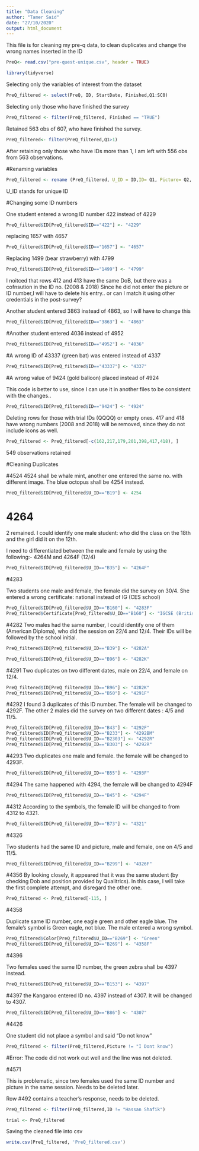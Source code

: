 ```yaml
---
title: "Data Cleaning"
author: "Tamer Said"
date: "27/10/2020"
output: html_document
---
```


This file is for cleaning my pre-q data, to clean duplicates and change the wrong names inserted in the ID



```r
PreQ<- read.csv("pre-quest-unique.csv", header = TRUE)

```

```r
library(tidyverse)
```
Selecting only the variables of interest from the dataset

```r
PreQ_filtered <- select(PreQ, ID, StartDate, Finished,Q1:SC0)
```

Selecting only those who have finished the survey

```r
PreQ_filtered <- filter(PreQ_filtered, Finished == "TRUE")
```

Retained 563 obs of 607, who have finished the survey. 


```r
PreQ_filtered<- filter(PreQ_filtered,Q1>1)
```

After retaining only those who have IDs more than 1, I am left with 556 obs from 563 observations.

#Renaming variables

```r
PreQ_filtered <- rename (PreQ_filtered, U_ID = ID,ID= Q1, Picture= Q2, Color= Q3, Gender= Q4, Day= Q5.1_1, Month= Q5.2_1, Year= Q5.3_1,Certificate=Q6, Score=SC0)

```

U_ID stands for unique ID


#Changing some ID numbers

One student entered a wrong ID number 422 instead of 4229

```r
PreQ_filtered$ID[PreQ_filtered$ID=="422"] <- "4229"
```

replacing 1657 with 4657

```r
PreQ_filtered$ID[PreQ_filtered$ID=="1657"] <- "4657"
```
 Replacing 1499 (bear strawberry) with 4799
 
```r
PreQ_filtered$ID[PreQ_filtered$ID=="1499"] <- "4799"
```
 
I noitced that rows 412 and 413 have the same DoB, but there was a cofnsution in the ID no. (2008 & 2018) Since he did not enter the picture or ID number,I will have to delete his entry.. or can I match it using other credentials in the post-survey?

Another student entered 3863 instead of 4863, so I will have to change this 
```r
PreQ_filtered$ID[PreQ_filtered$ID=="3863"] <- "4863"
```

#Another student entered 4036 instead of 4952

```r
PreQ_filtered$ID[PreQ_filtered$ID=="4952"] <- "4036"
```

#A wrong ID of 43337 (green bat) was entered instead of 4337

```r
PreQ_filtered$ID[PreQ_filtered$ID=="43337"] <- "4337"
```

#A wrong value of 9424 (gold balloon) placed instead of 4924

This code is better to use, since I can use it in another files to be consistent with the changes.. 
```r
PreQ_filtered$ID[PreQ_filtered$ID=="9424"] <- "4924"
```

Deleting rows for those with trial IDs (QQQQ) or empty ones.
417 and 418 have wrong numbers (2008 and 2018) will be removed, since they do not include icons as well.

```r

PreQ_filtered <- PreQ_filtered[-c(162,217,179,201,398,417,418), ]
```

549 observations retained


#Cleaning Duplicates

#4524
4524 shall be whale mint, another one entered the same no. with different image. The blue octopus shall be 4254 instead.

```r
PreQ_filtered$ID[PreQ_filtered$U_ID=="B19"] <- 4254
```


# 4264 
 2 remained. I could identify one male student: who did the class on the 18th and the girl did it on the 12th. 

I need to differentiated between the male and female by using the following:- 4264M and 4264F (12/4)

```r
PreQ_filtered$ID[PreQ_filtered$U_ID=="B35"] <- "4264F"
```

#4283

Two students one male and female, the female did the survey on 30/4. She entered a wrong certificate: national instead of IG (CES school)

```r
PreQ_filtered$ID[PreQ_filtered$U_ID=="B160"] <- "4283F"
PreQ_filtered$Certificate[PreQ_filtered$U_ID=="B160"] <- "IGCSE (British)"
```

#4282
Two males had the same number, I could identify one of them (American Diploma), who did the session on 22/4 and 12/4. Their IDs will be followed by the school initial.

```r
PreQ_filtered$ID[PreQ_filtered$U_ID=="B39"] <- "4282A"

PreQ_filtered$ID[PreQ_filtered$U_ID=="B96"] <- "4282K"
```

#4291
Two duplicates on two different dates, male on 22/4, and female on 12/4.

```r
PreQ_filtered$ID[PreQ_filtered$U_ID=="B96"] <- "4282K"
PreQ_filtered$ID[PreQ_filtered$U_ID=="B50"] <- "4291F"
```

#4292
I found 3 duplicates of this ID number. The female will be changed to 4292F. The other 2 males did the survey on two different dates : 4/5 and 11/5.

```r
PreQ_filtered$ID[PreQ_filtered$U_ID=="B43"] <- "4292F"
PreQ_filtered$ID[PreQ_filtered$U_ID=="B233"] <- "4292BM"
PreQ_filtered$ID[PreQ_filtered$U_ID=="B2303"] <- "4292R"
PreQ_filtered$ID[PreQ_filtered$U_ID=="B303"] <- "4292R"
```

#4293
Two duplicates one male and female. the female will be changed to 4293F.

```r
PreQ_filtered$ID[PreQ_filtered$U_ID=="B55"] <- "4293F"
```

#4294
The same happened with 4294, the female will be changed to 4294F

```r
PreQ_filtered$ID[PreQ_filtered$U_ID=="B45"] <- "4294F"
```

#4312
According to the symbols, the female ID will be changed to from 4312 to 4321.
```r
PreQ_filtered$ID[PreQ_filtered$U_ID=="B73"] <- "4321"
```

#4326

Two students had the same ID and picture, male and female, one on 4/5 and 11/5.
```r
PreQ_filtered$ID[PreQ_filtered$U_ID=="B299"] <- "4326F"
```

#4356
By looking closely, it appeared that it was the same student (by checking Dob and position provided by Qualitrics). In this case, I will take the first complete attempt, and disregard the other one. 
```r
PreQ_filtered <- PreQ_filtered[-115, ]
```

#4358

Duplicate same ID number, one eagle green and other eagle blue. The female's symbol is Green eagle, not blue. The male entered a wrong symbol.

```r
PreQ_filtered$Color[PreQ_filtered$U_ID=="B269"] <- "Green"
PreQ_filtered$ID[PreQ_filtered$U_ID=="B269"] <- "4358F"
```

#4396

Two females used the same ID number, the green zebra shall be 4397 instead.
```r
PreQ_filtered$ID[PreQ_filtered$U_ID=="B153"] <- "4397"
```

#4397 
the Kangaroo entered ID no. 4397 instead of 4307. It will be changed to 4307.

```r
PreQ_filtered$ID[PreQ_filtered$U_ID=="B86"] <- "4307"
```

#4426

One student did not place a symbol and said "Do not know"

```r
PreQ_filtered <- filter(PreQ_filtered,Picture != "I Dont know")

```
#Error: The code did not work out well and the line was not deleted.

#4571

This is problematic, since two females used the same ID number and picture in the same session. Needs to be deleted later.

Row #492 contains a teacher's response, needs to be deleted.

```r
PreQ_filtered <- filter(PreQ_filtered,ID != "Hassan Shafik")
```

```r
trial <- PreQ_filtered
```



Saving the cleaned file into csv

```r
write.csv(PreQ_filtered, 'PreQ_filtered.csv')
```



